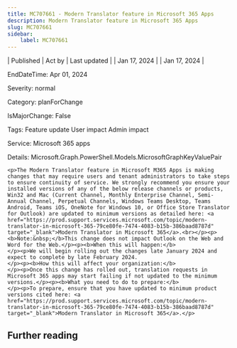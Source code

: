 ```yaml
---
title: MC707661 - Modern Translator feature in Microsoft 365 Apps
description: Modern Translator feature in Microsoft 365 Apps
slug: MC707661
sidebar:
    label: MC707661
---
```



| Published | Act by | Last updated |
| Jan 17, 2024 |  | Jan 17, 2024 |

EndDateTime: Apr 01, 2024

Severity: normal

Category: planForChange

IsMajorChange: False

Tags: Feature update User impact Admin impact

Service: Microsoft 365 apps

Details: Microsoft.Graph.PowerShell.Models.MicrosoftGraphKeyValuePair

```
<p>The Modern Translator feature in Microsoft M365 Apps is making changes that may require users and tenant administrators to take steps to ensure continuity of service. We strongly recommend you ensure your installed versions of any of the below release channels or products, Win32 and Mac (Current Channel, Monthly Enterprise Channel, Semi-Annual Channel, Perpetual Channels, Windows Teams Desktop, Teams Android, Teams iOS, OneNote for Windows 10, or Office Store Translator for Outlook) are updated to minimum versions as detailed here: <a href="https://prod.support.services.microsoft.com/topic/modern-translator-in-microsoft-365-79ce80fe-7474-4083-b15b-386baad8787d" target="_blank">Modern Translator in Microsoft 365</a>.<br></p><p><b>Note:&nbsp;</b>This change does not impact Outlook on the Web and Word for the Web.</p><p><b>When this will happen:</b>
</p><p>We will begin rolling out the changes late January 2024 and expect to complete by late February 2024.
</p><p><b>How this will affect your organization:</b>
</p><p>Once this change has rolled out, translation requests in Microsoft 365 apps may start failing if not updated to the minimum versions.</p><p><b>What you need to do to prepare:</b>
</p><p>To prepare, ensure that you have updated to minimum product versions cited here: <a href="https://prod.support.services.microsoft.com/topic/modern-translator-in-microsoft-365-79ce80fe-7474-4083-b15b-386baad8787d" target="_blank">Modern Translator in Microsoft 365</a>.</p>
```

## Further reading
